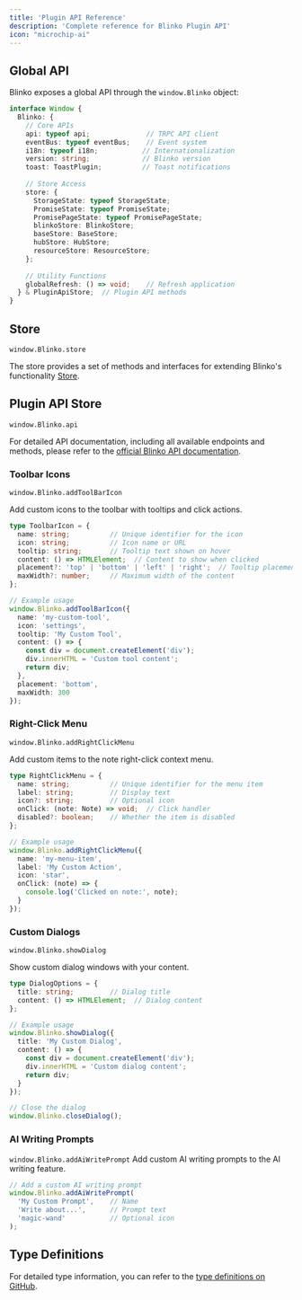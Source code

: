 ```yaml
---
title: 'Plugin API Reference'
description: 'Complete reference for Blinko Plugin API'
icon: "microchip-ai"
---
```


## Global API

Blinko exposes a global API through the `window.Blinko` object:

```typescript
interface Window {
  Blinko: {
    // Core APIs
    api: typeof api;              // TRPC API client
    eventBus: typeof eventBus;    // Event system
    i18n: typeof i18n;           // Internationalization
    version: string;             // Blinko version
    toast: ToastPlugin;          // Toast notifications
    
    // Store Access
    store: {
      StorageState: typeof StorageState;
      PromiseState: typeof PromiseState;
      PromisePageState: typeof PromisePageState;
      blinkoStore: BlinkoStore;
      baseStore: BaseStore;
      hubStore: HubStore;
      resourceStore: ResourceStore;
    };
    
    // Utility Functions
    globalRefresh: () => void;    // Refresh application
  } & PluginApiStore;  // Plugin API methods
}
```


## Store
`window.Blinko.store`

The store provides a set of methods and interfaces for extending Blinko's functionality [Store](/plugins/store).

## Plugin API Store
`window.Blinko.api`


For detailed API documentation, including all available endpoints and methods, please refer to the [official Blinko API documentation](https://api.blinko.space/reference).

### Toolbar Icons
`window.Blinko.addToolBarIcon`

Add custom icons to the toolbar with tooltips and click actions.

```typescript
type ToolbarIcon = {
  name: string;          // Unique identifier for the icon
  icon: string;          // Icon name or URL
  tooltip: string;       // Tooltip text shown on hover
  content: () => HTMLElement;  // Content to show when clicked
  placement?: 'top' | 'bottom' | 'left' | 'right';  // Tooltip placement
  maxWidth?: number;     // Maximum width of the content
};

// Example usage
window.Blinko.addToolBarIcon({
  name: 'my-custom-tool',
  icon: 'settings',
  tooltip: 'My Custom Tool',
  content: () => {
    const div = document.createElement('div');
    div.innerHTML = 'Custom tool content';
    return div;
  },
  placement: 'bottom',
  maxWidth: 300
});
```

### Right-Click Menu
`window.Blinko.addRightClickMenu`

Add custom items to the note right-click context menu.

```typescript
type RightClickMenu = {
  name: string;          // Unique identifier for the menu item
  label: string;         // Display text
  icon?: string;         // Optional icon
  onClick: (note: Note) => void;  // Click handler
  disabled?: boolean;    // Whether the item is disabled
};

// Example usage
window.Blinko.addRightClickMenu({
  name: 'my-menu-item',
  label: 'My Custom Action',
  icon: 'star',
  onClick: (note) => {
    console.log('Clicked on note:', note);
  }
});
```

### Custom Dialogs
`window.Blinko.showDialog`

Show custom dialog windows with your content.

```typescript
type DialogOptions = {
  title: string;         // Dialog title
  content: () => HTMLElement;  // Dialog content
};

// Example usage
window.Blinko.showDialog({
  title: 'My Custom Dialog',
  content: () => {
    const div = document.createElement('div');
    div.innerHTML = 'Custom dialog content';
    return div;
  }
});

// Close the dialog
window.Blinko.closeDialog();
```

### AI Writing Prompts
`window.Blinko.addAiWritePrompt`
Add custom AI writing prompts to the AI writing feature.

```typescript
// Add a custom AI writing prompt
window.Blinko.addAiWritePrompt(
  'My Custom Prompt',    // Name
  'Write about...',      // Prompt text
  'magic-wand'           // Optional icon
);
```

## Type Definitions

For detailed type information, you can refer to the [type definitions on GitHub](https://github.com/blinko-space/blinko/tree/main/types).
